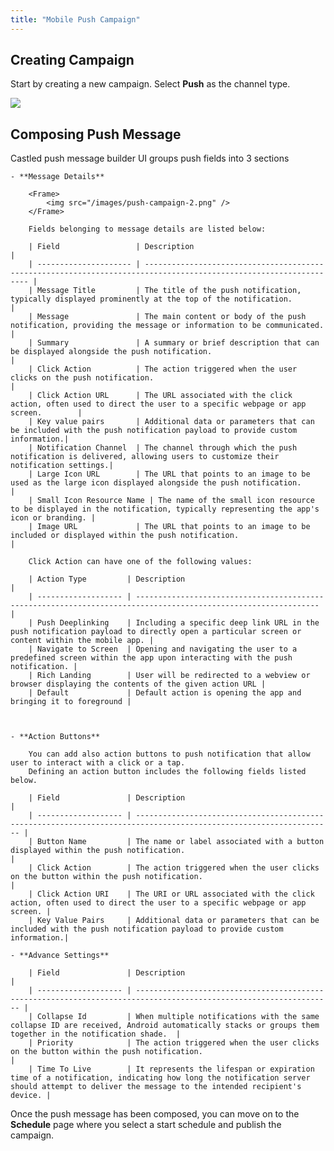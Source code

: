 ```yaml
---
title: "Mobile Push Campaign"
---
```


## Creating Campaign

Start by creating a new campaign. Select **Push** as the channel type.

<Frame>
  <img src="/images/push-campaign-1.png" />
</Frame>

## Composing Push Message

Castled push message builder UI groups push fields into 3 sections

    - **Message Details**

        <Frame>
            <img src="/images/push-campaign-2.png" />
        </Frame>

        Fields belonging to message details are listed below:

        | Field                 | Description                                                                                                        |
        | --------------------- | ------------------------------------------------------------------------------------------------------------------ |
        | Message Title         | The title of the push notification, typically displayed prominently at the top of the notification.               |
        | Message               | The main content or body of the push notification, providing the message or information to be communicated.        |
        | Summary               | A summary or brief description that can be displayed alongside the push notification.                              |
        | Click Action          | The action triggered when the user clicks on the push notification.                                                |
        | Click Action URL      | The URL associated with the click action, often used to direct the user to a specific webpage or app screen.        |
        | Key value pairs       | Additional data or parameters that can be included with the push notification payload to provide custom information.|
        | Notification Channel  | The channel through which the push notification is delivered, allowing users to customize their notification settings.|
        | Large Icon URL        | The URL that points to an image to be used as the large icon displayed alongside the push notification.              |
        | Small Icon Resource Name | The name of the small icon resource to be displayed in the notification, typically representing the app's icon or branding. |
        | Image URL             | The URL that points to an image to be included or displayed within the push notification.                           |

        Click Action can have one of the following values:

        | Action Type         | Description                                                                                                     |
        | ------------------- | --------------------------------------------------------------------------------------------------------------- |
        | Push Deeplinking    | Including a specific deep link URL in the push notification payload to directly open a particular screen or content within the mobile app. |
        | Navigate to Screen  | Opening and navigating the user to a predefined screen within the app upon interacting with the push notification. |
        | Rich Landing        | User will be redirected to a webview or browser displaying the contents of the given action URL |
        | Default             | Default action is opening the app and bringing it to foreground |



    - **Action Buttons**

        You can add also action buttons to push notification that allow user to interact with a click or a tap.
        Defining an action button includes the following fields listed below.

        | Field               | Description                                                                                                        |
        | ------------------- | ------------------------------------------------------------------------------------------------------------------ |
        | Button Name         | The name or label associated with a button displayed within the push notification.                                 |
        | Click Action        | The action triggered when the user clicks on the button within the push notification.                              |
        | Click Action URI    | The URI or URL associated with the click action, often used to direct the user to a specific webpage or app screen. |
        | Key Value Pairs     | Additional data or parameters that can be included with the push notification payload to provide custom information.|

    - **Advance Settings**

        | Field               | Description                                                                                                        |
        | ------------------- | ------------------------------------------------------------------------------------------------------------------ |
        | Collapse Id         | When multiple notifications with the same collapse ID are received, Android automatically stacks or groups them together in the notification shade.  |
        | Priority            | The action triggered when the user clicks on the button within the push notification.                              |
        | Time To Live        | It represents the lifespan or expiration time of a notification, indicating how long the notification server should attempt to deliver the message to the intended recipient's device. |

Once the push message has been composed, you can move on to the **Schedule** page where you select a start schedule and publish the campaign.

